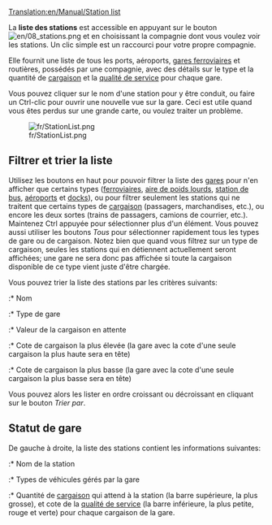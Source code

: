 [[Translation:en/Manual/Station list]]


La '''liste des stations''' est accessible en appuyant sur le bouton [[File:en/08 stations.png]] et en choisissant la compagnie dont vous voulez voir les stations. Un clic simple est un raccourci pour votre propre compagnie.

Elle fournit une liste de tous les ports, aéroports, [[fr/Manual/Gares|gares ferroviaires]] et routières, possédés par une compagnie, avec des détails sur le type et la quantité de [[fr/Manual/Cargaison|cargaison]] et la [[fr/Manual/Mécanique du jeu#Cote d'une gare|qualité de service]] pour chaque gare.

Vous pouvez cliquer sur le nom d'une station pour y être conduit, ou faire un Ctrl-clic pour ouvrir une nouvelle vue sur la gare. Ceci est utile quand vous êtes perdus sur une grande carte, ou voulez traiter un problème.

[[File:fr/StationList.png]]

==Filtrer et trier la liste==
Utilisez les boutons en haut pour pouvoir filtrer la liste des [[fr/Manual/Gares|gares]] pour n'en afficher que certains types ([[fr/Manual/Gares ferroviaires|ferroviaires]], [[fr/Manual/Aire de chargement#Zone de chargement de poids-lourds|aire de poids lourds]], [[fr/Manual/Aire de chargement#Zone de chargement de bus|station de bus]], [[fr/Manual/Aéroports|aéroports]] et [[fr/Docks|docks]]), ou pour filtrer seulement les stations qui ne traitent que certains types de [[fr/Manual/Cargaison|cargaison]] (passagers, marchandises, etc.), ou encore les deux sortes (trains de passagers, camions de courrier, etc.). Maintenez Ctrl appuyée pour sélectionner plus d'un élément. Vous pouvez aussi utiliser les boutons ''Tous'' pour sélectionner rapidement tous les types de gare ou de cargaison. Notez bien que quand vous filtrez sur un type de cargaison, seules les stations qui en détiennent actuellement seront affichées; une gare ne sera donc pas affichée si toute la cargaison disponible de ce type vient juste d'être chargée.

Vous pouvez trier la liste des stations par les critères suivants:
:* Nom
:* Type de gare
:* Valeur de la cargaison en attente
:* Cote de cargaison la plus élevée (la gare avec la cote d'une seule cargaison la plus haute sera en tête)
:* Cote de cargaison la plus basse (la gare avec la cote d'une seule cargaison la plus basse sera en tête)

Vous pouvez alors les lister en ordre croissant ou décroissant en cliquant sur le bouton ''Trier par''.

==Statut de gare==
De gauche à droite, la liste des stations contient les informations suivantes:
:* Nom de la station
:* Types de véhicules gérés par la gare
:* Quantité de [[fr/Manual/Cargaison|cargaison]] qui attend à la station (la barre supérieure, la plus grosse), et cote de la [[Mécanique du jeu/Fr[Cote d'une gare|qualité de service]] (la barre inférieure, la plus petite, rouge et verte) pour chaque cargaison de la gare.